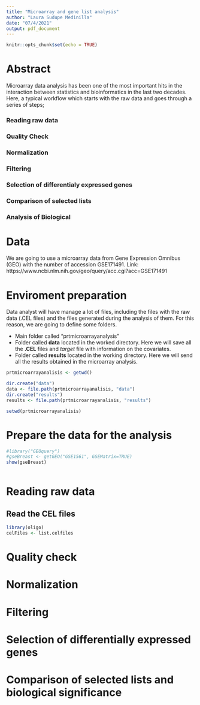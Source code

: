 ```yaml
---
title: "Microarray and gene list analysis"
author: "Laura Sudupe Medinilla"
date: "07/4/2021"
output: pdf_document
---
```


```r
knitr::opts_chunk$set(echo = TRUE)
```

# Abstract

Microarray data analysis has been one of the most important hits in the interaction between statistics and bioinformatics in the last two decades. Here, a typical workflow which starts with the raw data and goes through a series of steps;

### Reading raw data
### Quality Check
### Normalization
### Filtering
### Selection of differentialy expressed genes
### Comparison of selected lists
### Analysis of Biological


# Data

We are going to use a microarray data from Gene Expression Omnibus (GEO) with the number of accession GSE171491. Link: https://www.ncbi.nlm.nih.gov/geo/query/acc.cgi?acc=GSE171491



# Enviroment preparation

Data analyst will have manage a lot of files, including the files with the raw data (.CEL files) and the files generated during the analysis of them. For this reason, we are going to define some folders.

- Main folder called "prtmicroarrayanalysis"
- Folder called __data__ located in the worked directory. Here we will save all the __.CEL__ files and _target_ file with information on the covariates.
- Folder called __results__ located in the working directory. Here we will send all the results obtained in the microarray analysis.


```r

prtmicroarrayanalisis <- getwd()

dir.create("data")
data <- file.path(prtmicroarrayanalisis, "data")
dir.create("results")
results <- file.path(prtmicroarrayanalisis, "results")

setwd(prtmicroarrayanalisis)

```


# Prepare the data for the analysis


```r
#library("GEOquery")
#gseBreast <- getGEO("GSE1561", GSEMatrix=TRUE)
show(gseBreast)
```
```r

```


# Reading raw data
## Read the CEL files

```r
library(oligo)
celFiles <- list.celfiles
```


# Quality check

# Normalization

# Filtering

# Selection of differentially expressed genes

# Comparison of selected lists and biological significance